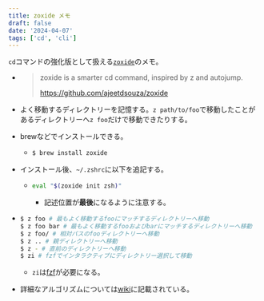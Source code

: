 ```yaml
---
title: zoxide メモ
draft: false
date: '2024-04-07'
tags: ['cd', 'cli']
---
```


`cd`コマンドの強化版として扱える[`zoxide`](https://github.com/ajeetdsouza/zoxide)のメモ。

- > zoxide is a smarter cd command, inspired by z and autojump.
  >
  > https://github.com/ajeetdsouza/zoxide
- よく移動するディレクトリーを記憶する。`z path/to/foo`で移動したことがあるディレクトリーへ`z foo`だけで移動できたりする。
- brewなどでインストールできる。
  - ```zsh
    $ brew install zoxide
    ```
- インストール後、`~/.zshrc`に以下を追記する。
  - ```zsh
    eval "$(zoxide init zsh)"
    ```

    - 記述位置が**最後**になるように注意する。

- ```zsh
  $ z foo # 最もよく移動するfooにマッチするディレクトリーへ移動
  $ z foo bar # 最もよく移動するfooおよびbarにマッチするディレクトリーへ移動
  $ z foo/ # 相対パスのfooディレクトリーへ移動
  $ z .. # 親ディレクトリーへ移動
  $ z - # 直前のディレクトリーへ移動
  $ zi # fzfでインタラクティブにディレクトリー選択して移動
  ```

  - `zi`は[fzf](https://github.com/junegunn/fzf)が必要になる。

- 詳細なアルゴリズムについては[wiki](https://github.com/ajeetdsouza/zoxide/wiki/Algorithm)に記載されている。
